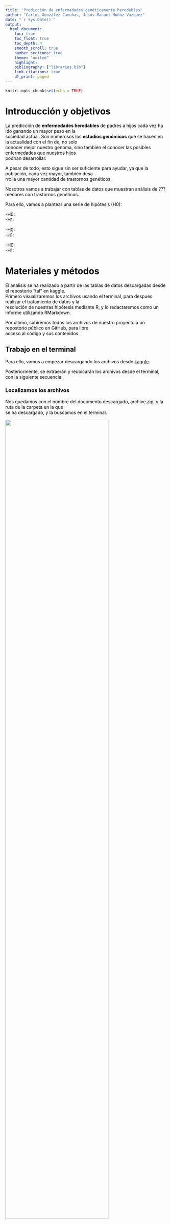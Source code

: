 ```yaml
---
title: "Predicción de enfermedades genéticamente heredables"
author: "Carlos González Camuñas, Jesús Manuel Muñoz Vázquez"
date: "`r Sys.Date()`"
output:
  html_document:
    toc: true
    toc_float: true
    toc_depth: 4
    smooth_scroll: true
    number_sections: true
    theme: "united"
    highlight:
    bibliography: ["libraries.bib"]
    link-citations: true
    df_print: paged
---
```


<body background = "images/fotofondo2.png">
<font color="black">

```r
knitr::opts_chunk$set(echo = TRUE)
```

# Introducción y objetivos  

La predicción de **enfermedades heredables** de padres a hijos cada vez ha ido ganando un mayor peso en la  
sociedad actual. Son numerosos los **estudios genómicos** que se hacen en la actualidad con el fin de, no solo  
conocer mejor nuestro genoma, sino también el conocer las posibles enfermedades que nuestros hijos  
podrían desarrollar.

A pesar de todo, esto sigue sin ser suficiente para ayudar, ya que la población, cada vez mayor, también desa-  
rrolla una mayor cantidad de trastornos genéticos.

Nosotros vamos a trabajar con tablas de datos que muestran análisis de ??? menores con trastornos genéticos.

Para ello, vamos a plantear una serie de hipótesis (H0):  

-H0:  
-H1:


-H0:  
-H1:


-H0:  
-H1:


# Materiales y métodos 
El análisis se ha realizado a partir de las tablas de datos descargadas desde el repostorio "tal" en kaggle.  
Primero visualizaremos los archivos usando el terminal, para después realizar el tratamiento de datos y la  
resolución de nuestras hipótesis mediante R, y lo redactaremos como un informe utilizando RMarkdown.

Por último, subiremos todos los archivos de nuestro proyecto a un repostorio público en GitHub, para libre  
acceso al código y sus contenidos.

## Trabajo en el terminal {.tabset .tabset-pills}

Para ello, vamos a empezar descargando los archivos desde [kaggle](https://www.kaggle.com/datasets/aibuzz/predict-the-genetic-disorders-datasetof-genomes/data).

Posteriormente, se extraerán y reubicarán los archivos desde el terminal, con
la siguiente secuencia:

### Localizamos los archivos
Nos quedamos con el nombre del documento descargado, archive.zip, y la ruta de la carpeta en la que  
se ha descargado, y la buscamos en el terminal.

![](images/terminal1.png){width="80%"}


### Creación de un nuevo directorio
Ahora, vamos a crear un nuevo directorio, llamado *gen_disorder_CIPDB*, en el escritorio, en el que guarda-  
remos todo lo referente a nuestro proyecto:

![](images/terminal2.png)

### Muda de archivos al nuevo directorio
Ahora movemos el archivo *archive.zip* de la carpeta *Descargas* a la nueva carpeta de nuestro escritorio:  

![](images/terminal3.png){width="80%"}

### Descomprimir archivos
Como *archive.zip* es un archivo comprimido, lo descomprimimos con el comando unzip. Una vez descom-  
primidos los archivos, podemos eliminar el zip:  

![](images/terminal4.png){width="80%"}  

### Visualización de archivos

Las dos tablas de datos son muy similares, solo que una se utilizó para entrenar al programa  
en la predicción de enfermedades en función de los síntomas, y la otra simplemente es  
una recogida de datos reales.  

![](images/terminal5.png){width="80%"}  

![](images/terminal6.png){width="80%"}  

Al visualizar los datos desde el terminal, y ver la dificultad que supondría seguir con el análisis   
de los datos desde ahí, se decidió utilizar R para realizar el análisis de datos.  

## Tratamiento de datos en R
```r
knitr::kable(cars, booktabs = TRUE, format = "pipe")
```

## Elaboración de gráficas con ggplot2
## Elaboración del informe con R Markdown

# Resultados y conclusiones


You can also embed plots, for example:

```r
plot(pressure)
```

Note that the `echo = FALSE` parameter was added to the code chunk to prevent printing of the R code that generated the plot.

# Bibliografía  

Manipulación de tablas en RMarkdown:  
[http://destio.us.es/calvo/Qficheros/ComoCrearTablasRMarkdown_PedroLuque_2019Sep_librodigital.pdf](http://destio.us.es/calvo/Qficheros/ComoCrearTablasRMarkdown_PedroLuque_2019Sep_librodigital.pdf)
Fondo página HTML:  
[https://desarrolloweb.com/articulos/1384.php](https://desarrolloweb.com/articulos/1384.php)
</font>
</body>
